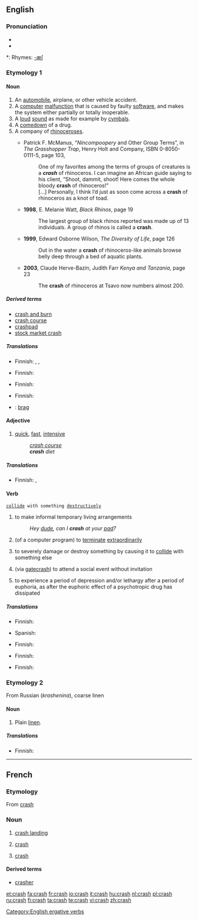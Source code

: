 ==English==
{{wikipedia}}

===Pronunciation===
* {{IPA|/kɹæʃ/}}
* {{audio|en-us-crash.ogg|Audio (US)}}

*: Rhymes: [[Rhymes:English:-æʃ|-æʃ]]

===Etymology 1===
{{etystub}}

====Noun====
{{en-noun|crashes}}

# An [[automobile]], airplane, or other vehicle accident.
# A [[computer]] [[malfunction]] that is caused by faulty [[software]], and makes the system either partially or totally inoperable.
# A [[loud]] [[sound]] as made for example by [[cymbal]]s.
# A [[comedown]] of a drug.
# A company of [[rhinoceros]]es.
#* {{post|1991}} <!-- b.g.c. claims it's from '86, but its scan of the back cover clearly shows a Web address --> Patrick F. McManus, “''Nincompoopery'' and Other Group Terms”, in ''The Grasshopper Trap'', Henry Holt and Company, ISBN 0-8050-0111-5, page 103,
#*: One of my favorites among the terms of groups of creatures is a '''''crash''''' of rhinoceros. I can imagine an African guide saying to his client, “Shoot, dammit, shoot! Here comes the whole bloody '''crash''' of rhinoceros!”
#*: […] Personally, I think I’d just as soon come across a '''crash''' of rhinoceros as a knot of toad.
#* '''1998''', E. Melanie Watt, ''Black Rhinos'', page 19
#*: The largest group of black rhinos reported was made up of 13 individuals. A group of rhinos is called a '''crash'''.
#* '''1999''', Edward Osborne Wilson, ''The Diversity of Life'', page 126
#*: Out in the water a '''crash''' of rhinoceros-like animals browse belly deep through a bed of aquatic plants.
#* '''2003''', Claude Herve-Bazin, Judith Farr ''Kenya and Tanzania'', page 23
#*: The '''crash''' of rhinoceros at Tsavo now numbers almost 200.

=====Derived terms=====
* [[crash and burn]]
* [[crash course]]
* [[crashpad]]
* [[stock market crash]]

=====Translations=====
{{trans-top|vehicle accident}}
* Finnish: {{t-|fi|onnettomuus}}, {{t|fi|törmäys}}, {{t+|fi|kolari}}
{{trans-mid}}
{{trans-bottom}}

{{trans-top|computer malfunction}}
* Finnish: {{t-|fi|kaatuminen}}
{{trans-mid}}
{{trans-bottom}}

{{trans-top|loud sound}}
* Finnish: {{t|fi|rysähdys}}
{{trans-mid}}
{{trans-bottom}}

{{trans-top|comedown of a drug}}
{{trans-mid}}
{{trans-bottom}}

{{trans-top|herd of rhinos}}
* Finnish: {{t-|fi|lauma}}
{{trans-mid}}
{{trans-bottom}}

{{checktrans-top}}
* {{ttbc|Danish}}: [[brag]] {{n}}
{{trans-bottom}}

====Adjective====
{{en-adj}}

# [[quick]], [[fast]], [[intensive]]
#: ''[[crash course]]''
#: '''''crash''' diet''

=====Translations=====
{{trans-top|quick, fast, intensive}}
* Finnish: {{t-|fi|pika-}}, {{t|fi|intensiivi-}}
{{trans-mid}}
{{trans-bottom}}

====Verb====
{{en-verb|crash|es}}
 [[collide]] with something [[destructively]]
# {{intransitive}} to make informal temporary living arrangements
#: ''Hey [[dude]], can I '''crash''' at your [[pad]]?''
# {{intransitive}} (of a computer program) to [[terminate]] [[extraordinary|extraordinarily]]
# {{transitive}} to severely damage or destroy something by causing it to [[collide]] with something else
# {{transitive}}{{slang}} (via [[gatecrash]]) to attend a social event without invitation
# {{intransitive}} to experience a period of depression and/or lethargy after a period of euphoria, as after the euphoric effect of a psychotropic drug has dissipated
=====Translations=====
{{trans-top|to collide with something}}
* Finnish: {{t|fi|törmätä}}
{{trans-mid}}
* Spanish: {{t+|es|chocar}}
{{trans-bottom}}

{{trans-top|to make informal temporary living arrangments}}
{{trans-mid}}
{{trans-bottom}}

{{trans-top|of a computer program: to terminate unexpectedly}}
* Finnish: {{t+|fi|kaatua}}
{{trans-mid}}
{{trans-bottom}}

{{trans-top|to severely damage or destroy something by causing it to collide with something else}}
* Finnish: {{t-|fi|romuttaa}}
{{trans-mid}}
{{trans-bottom}}

{{trans-top|slang: to turn up at a social event without having been invited}}
* Finnish: {{t|fi|kuokkia}}
{{trans-mid}}
{{trans-bottom}}

===Etymology 2===
From Russian (''krashenina''), coarse linen

====Noun====
{{en-noun|-}}

# {{context|fibre}} Plain [[linen]].

=====Translations=====
{{trans-top|plain, rough linen}}
* Finnish: {{t|fi|rohdin}}
{{trans-mid}}
{{trans-bottom}}

[[Category:English ergative verbs]]

----

==French==

===Etymology===
From {{E.|fr}} [[crash]]

===Noun===
{{fr-noun|m}}

# {{context|of an aircraft}} [[crash landing]]
# {{economics|lang=fr}} [[#English|crash]]
# {{computing|lang=fr}} [[#English|crash]]

====Derived terms====
* [[crasher]]

[[et:crash]]
[[fa:crash]]
[[fr:crash]]
[[io:crash]]
[[it:crash]]
[[hu:crash]]
[[nl:crash]]
[[pl:crash]]
[[ru:crash]]
[[fi:crash]]
[[ta:crash]]
[[te:crash]]
[[vi:crash]]
[[zh:crash]]
